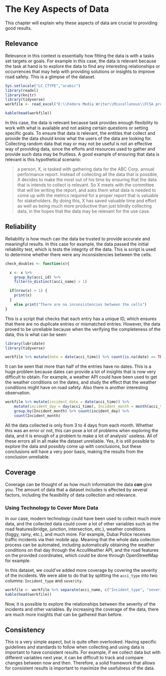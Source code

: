 # The Key Aspects of Data

This chapter will explain why these aspects of data are crucial to providing good results.

## Relevance

Relevance in this context is essentially how fitting the data is with a tasks set targets or goals. For example in this case, the data is relevant because the task at hand is to explore the data to find any interesting relationships or occurrences that may help with providing solutions or insights to improve road safety. This is a glimpse of the dataset.

```r
Sys.setlocale("LC_CTYPE","arabic")
library(readxl)
library(knitr)
library(tidyverse)
workfile <- read_excel("E:\\Fedora Media Writer\\Miscellanous\\FCSA project-20200806T165957Z-001\\FCSA project\\Work files\\traffic_incidents.xlsx")
```

```r
kable(head(workfile))
```


In this case, the data is relevant because task provides enough flexibility to work with what is available and not asking certain questions or setting specific goals. To ensure that data is relevant, the entities that collect and provide the data should know what the users of the data are looking for. Collecting random data that may or may not be useful is not an effective way of providing data, since the efforts and resources used to gather and provide such data may be fruitless. A good example of ensuring that data is relevant is this hypothetical scenario:

> a person, X, is  tasked with gathering data for the ABC Corp. annual performance report. Instead of collecting all the data that is possible, X decides to make the most out of his time by ensuring that the data that is intends to collect is relevant. So X meets with the committee that will be writing the report, and asks them what data is needed to come up with the metrics required for a proper report that is valuable for stakeholders. By doing this, X has saved valuable time and effort as well as being much more productive than just blindly collecting data, in the hopes that the data may be relevant for the use case.

## Reliability

Reliability is how much can the data be trusted to provide accurate and meaningful results. In this case for example, the data passed the initial reliability test, which is tests the integrity of the data. This is script is used to determine whether there were any inconsistencies between the cells.
```r
check_doubles <- function(x){

  x <- x %>% 
    group_by(acci_id) %>% 
    filter(n_distinct(acci_name) > 1)

  if(nrow(x) > 1) {
    print(x)
  }
    else print("There are no inconsistencies between the cells")
}
```
This is a script that checks that each entry has a unique ID, which ensures that there are no duplicate entries or mismatched entries. However, the data proved to be unreliable because when the verifying the completeness of the data, this is what can be seen:
```r
library(lubridate)
library(tidyverse)
```

```r
workfile %>% mutate(date = date(acci_time)) %>% count(is.na(date) == TRUE)
```

It can be seen that more than half of the entries have no dates. This is a huge problem because dates can provide a lot of insights that is now very difficult to obtain. For example, a weather API could have been used to get the weather conditions on the dates, and study the effect that the weather conditions might have on road safety. Also there is another interesting observation.
```r
workfile %>% mutate(incident_date = date(acci_time)) %>%
    mutate(incident_day = day(acci_time), Incident_month = month(acci_time)) %>%
    group_by(Incident_month) %>% count(incident_day) %>%
    count(Incident_month)
```

All the data collected is only from 3 to 4 days from each month. Whether this was an error or not, this can pose a lot of problems when exploring the data, and it is enough of a problem to make a lot of analysis' useless. All of these errors all in all make the dataset unreliable. Yes, it is still possible to explore the data and possibly come up with conclusions, but these conclusions will have a very poor basis, making the results from the conclusion unreliable.

## Coverage

Coverage can be thought of as how much information the data **_can_** give you. The amount of data that a dataset includes is affected by several factors, including the feasibility of data collection and relevance.

### Using Technology to Cover More Data

In our case, modern technology could have been used to collect much more data, and the collected data could cover a lot of other variables such as the road features(bridge, junction, intersection, etc.), weather conditions (foggy, rainy, etc.), and much more. For example, Dubai Police receives traffic incidents via their mobile app. Meaning that the whole data collection process can be automated, including automatically obtaining the weather conditions on that day through the AccuWeather API, and the road features on the provided coordinates, which could be done through OpenStreetMap for example.

In this dataset, we could've added more coverage by covering the severity of the incidents. We were able to do that by splitting the `acci_type` into two columns: `Incident_type` and `severity`.

```r
workfile <- workfile %>% separate(acci_name, c("Incident_type", "severity"), sep = "- |-")
kable(head(workfile))
```

Now, it is possible to explore the relationships between the severity of the incidents and other variables. By increasing the coverage of the data, there are much more insights that can be gathered than before.

## Consistency

This is a very simple aspect, but is quite often overlooked. Having specific guidelines and standards to follow when collecting and using data is important to have consistent results. For example, if we collect data but with different variables next year, it can be difficult to track and compare changes between now and then. Therefore, a solid framework that allows for consistent results is important to maximize the usefulness of the data.


